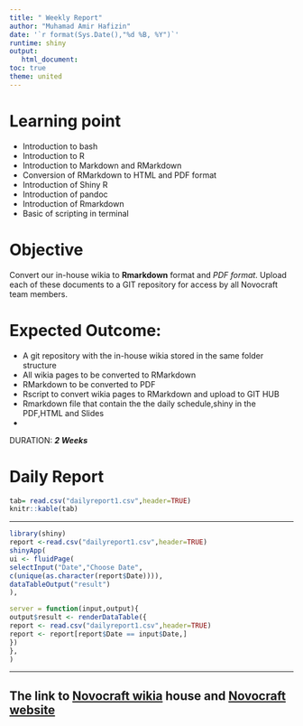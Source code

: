 ```yaml
---
title: " Weekly Report"
author: "Muhamad Amir Hafizin"
date: '`r format(Sys.Date(),"%d %B, %Y")`'
runtime: shiny
output:
   html_document:
toc: true
theme: united
---
```


<!-- above is to decleared the output of file-->
<!-- # is the header-->

# Learning point
<!-- *with space is to decleared as bullet-->
* Introduction to bash
* Introduction to R
* Introduction to Markdown and RMarkdown
* Conversion of RMarkdown to HTML and PDF format 
* Introduction of Shiny R
* Introduction of pandoc
* Introduction of Rmarkdown
* Basic of scripting in terminal

# Objective
<!-- ** ** is for the bold while * * is for the italic-->
Convert our in-house wikia to **Rmarkdown** format and *PDF format*. Upload each of these documents to a GIT repository for access by all Novocraft team members. 

# Expected Outcome:

* A git repository with the in-house wikia  stored in the same folder structure
* All wikia pages to be converted to RMarkdown
* RMarkdown to be converted to PDF
* Rscript to convert wikia pages to RMarkdown and upload to GIT HUB
* Rmarkdown file that contain the the daily schedule,shiny in the PDF,HTML and Slides
*

DURATION: ***2 Weeks***

<!---for the table of daily schedule-->
<!---i using kable to produce table that work with html and pdf format-->
# Daily Report
```r
tab= read.csv("dailyreport1.csv",header=TRUE)
knitr::kable(tab)
```

*****

<!---for the table selected of daily schedule using shiny-->
```r
library(shiny)
report <-read.csv("dailyreport1.csv",header=TRUE)
shinyApp(
ui <- fluidPage(
selectInput("Date","Choose Date",
c(unique(as.character(report$Date)))),
dataTableOutput("result")
),

server = function(input,output){
output$result <- renderDataTable({
report <- read.csv("dailyreport1.csv",header=TRUE)
report <- report[report$Date == input$Date,]
})
},
)

```

*****

<!--[]() is how to link the website to the citation-->
## The link to [Novocraft wikia](http://dev.novocraft.com/trac/trac_backup/wiki) house and [Novocraft website](http://www.novocraft.com/)

